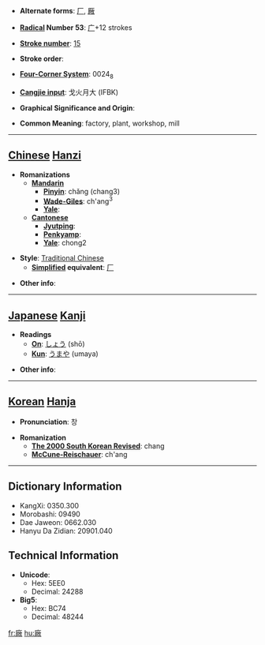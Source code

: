 * '''Alternate forms''': [[厂]], [[厰]]

* '''[[Wiktionary:Chinese radical index| Radical]] Number 53''': [[Wiktionary:Chinese radical index 广|广]]+12 strokes

* '''[[Wiktionary:Chinese total strokes index|Stroke number]]''': [[Wiktionary:Chinese total strokes index 15|15]]

* '''Stroke order''': 

* '''[[Wiktionary:Chinese four corner index|Four-Corner System]]''': 0024<sub>8</sub>

* '''[[Wiktionary:Chinese Cangjie index|Cangjie input]]''': 戈火月大 (IFBK)

* '''Graphical Significance and Origin''': 

* '''Common Meaning''': factory, plant, workshop, mill

----

== [[Chinese]] [[Hanzi]] ==

* '''Romanizations'''
** '''[[Mandarin]]'''
*** '''[[Pinyin]]''': chǎng (chang3)
*** '''[[Wade-Giles]]''': ch'ang<sup>3</sup>
*** '''[[Yale]]''': 
** '''[[Cantonese]]'''
*** '''[[Jyutping]]''':
*** '''[[Penkyamp]]''': 
*** '''[[Yale]]''': chong2

* '''Style''': [[Traditional Chinese]] 
** '''[[Simplified Chinese|Simplified]] equivalent''': [[厂]]

* '''Other info''': 

----

== [[Japanese]] [[Kanji]] ==

* '''Readings'''
** '''[[On]]''': [[しょう]] (shō)
** '''[[Kun]]''': [[うまや]] (umaya)

* '''Other info''':  

----

== [[Korean]] [[Hanja]] ==

* '''Pronunciation''': 창

* '''Romanization'''
** '''[[The 2000 South Korean Revised Romanization|The 2000 South Korean Revised]]''': chang
** '''[[McCune-Reischauer]]''': ch'ang

----

== Dictionary Information ==

* KangXi: 0350.300
* Morobashi: 09490
* Dae Jaweon: 0662.030
* Hanyu Da Zidian: 20901.040

== Technical Information ==

* '''Unicode''':
** Hex: 5EE0
** Decimal: 24288
* '''Big5''':
** Hex: BC74
** Decimal: 48244

[[fr:廠]]
[[hu:廠]]
